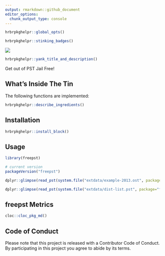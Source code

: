 ```yaml
---
output: rmarkdown::github_document
editor_options: 
  chunk_output_type: console
---
```

```r
hrbrpkghelpr::global_opts()
```

```r
hrbrpkghelpr::stinking_badges()
```

![](imgs/free.jpg)

```r
hrbrpkghelpr::yank_title_and_description()
```

Get out of PST Jail Free!

## What's Inside The Tin

The following functions are implemented:

```r
hrbrpkghelpr::describe_ingredients()
```

## Installation

```r
hrbrpkghelpr::install_block()
```

## Usage

```r
library(freepst)

# current version
packageVersion("freepst")

```

```r
dplyr::glimpse(read_pst(system.file("extdata/example-2013.ost", package="freepst")))

dplyr::glimpse(read_pst(system.file("extdata/dist-list.pst", package="freepst")))
```

## freepst Metrics

```r
cloc::cloc_pkg_md()
```

## Code of Conduct

Please note that this project is released with a Contributor Code of Conduct. 
By participating in this project you agree to abide by its terms.

